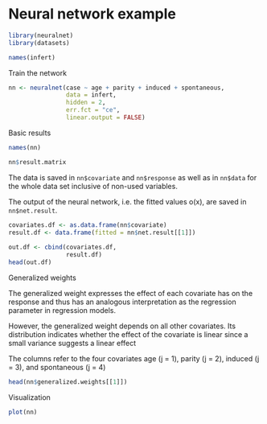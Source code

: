 # Neural network example {-}

```r
library(neuralnet)
library(datasets)

names(infert)
```

Train the network
```r
nn <- neuralnet(case ~ age + parity + induced + spontaneous,
                data = infert, 
                hidden = 2,
                err.fct = "ce",
                linear.output = FALSE)
```
 
Basic results
```r
names(nn)

nn$result.matrix
```
 
The data is saved in `nn$covariate` and `nn$response` as well as in `nn$data` for the whole data set inclusive of non-used variables. 

The output of the neural network, i.e. the fitted values o(x), are saved
in `nn$net.result`.

```r
covariates.df <- as.data.frame(nn$covariate)
result.df <- data.frame(fitted = nn$net.result[[1]])
  
out.df <- cbind(covariates.df,
                result.df)
head(out.df)
```

Generalized weights
 
The generalized weight expresses the effect of each covariate has on the response and thus has an analogous interpretation as the regression parameter in regression models.

However, the generalized weight depends on all other covariates. Its distribution indicates whether the effect of the covariate is linear since a small variance suggests a linear effect
 
The columns refer to the four covariates age (j = 1), parity (j = 2), induced (j = 3), and spontaneous (j = 4)
```r
head(nn$generalized.weights[[1]])
```
Visualization
```r
plot(nn)
```